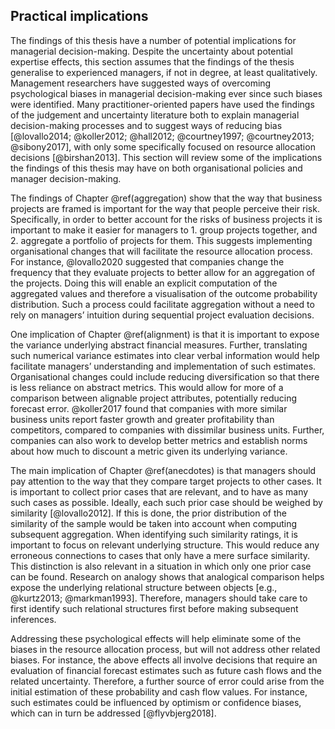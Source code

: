 ## Practical implications {#practical-implications}

The findings of this thesis have a number of potential implications for
managerial decision-making. Despite the uncertainty about potential expertise
effects, this section assumes that the findings of the thesis generalise to
experienced managers, if not in degree, at least qualitatively. Management
researchers have suggested ways of overcoming psychological biases in managerial
decision-making ever since such biases were identified. Many
practitioner-oriented papers have used the findings of the judgement and
uncertainty literature both to explain managerial decision-making processes and
to suggest ways of reducing bias [@lovallo2014; @koller2012; @hall2012;
@courtney1997; @courtney2013; @sibony2017], with only some specifically focused
on resource allocation decisions [@birshan2013]. This section will review some
of the implications the findings of this thesis may have on both organisational
policies and manager decision-making.

The findings of Chapter \@ref(aggregation) show that the way that business
projects are framed is important for the way that people perceive their risk.
Specifically, in order to better account for the risks of business projects it
is important to make it easier for managers to 1. group projects together,
and 2. aggregate a portfolio of projects for them. This suggests implementing
organisational changes that will facilitate the resource allocation process. For
instance, @lovallo2020 suggested that companies change the frequency that they
evaluate projects to better allow for an aggregation of the projects. Doing this
will enable an explicit computation of the aggregated values and therefore a
visualisation of the outcome probability distribution. Such a process could
facilitate aggregation without a need to rely on managers' intuition during
sequential project evaluation decisions.

One implication of Chapter \@ref(alignment) is that it is important to expose
the variance underlying abstract financial measures. Further, translating such
numerical variance estimates into clear verbal information would help facilitate
managers' understanding and implementation of such estimates. Organisational
changes could include reducing diversification so that there is less reliance on
abstract metrics. This would allow for more of a comparison between alignable
project attributes, potentially reducing forecast error. @koller2017 found that
companies with more similar business units report faster growth and greater
profitability than competitors, compared to companies with dissimilar business
units. Further, companies can also work to develop better metrics and establish
norms about how much to discount a metric given its underlying variance.

The main implication of Chapter \@ref(anecdotes) is that managers should pay
attention to the way that they compare target projects to other cases. It is
important to collect prior cases that are relevant, and to have as many such
cases as possible. Ideally, each such prior case should be weighed by similarity
[@lovallo2012]. If this is done, the prior distribution of the similarity of the
sample would be taken into account when computing subsequent aggregation. When
identifying such similarity ratings, it is important to focus on relevant
underlying structure. This would reduce any erroneous connections to cases that
only have a mere surface similarity. This distinction is also relevant in a
situation in which only one prior case can be found. Research on analogy shows
that analogical comparison helps expose the underlying relational structure
between objects [e.g., @kurtz2013; @markman1993]. Therefore, managers should
take care to first identify such relational structures first before making
subsequent inferences.

Addressing these psychological effects will help eliminate some of the biases in
the resource allocation process, but will not address other related biases. For
instance, the above effects all involve decisions that require an evaluation of
financial forecast estimates such as future cash flows and the related
uncertainty. Therefore, a further source of error could arise from the initial
estimation of these probability and cash flow values. For instance, such
estimates could be influenced by optimism or confidence biases, which can in
turn be addressed [@flyvbjerg2018].
